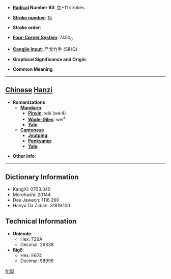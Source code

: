 * '''[[Wiktionary:Chinese radical index| Radical]] Number 93''': [[Wiktionary:Chinese radical index 牛|牛]]+11 strokes

* '''[[Wiktionary:Chinese total strokes index|Stroke number]]''': [[Wiktionary:Chinese total strokes index 15|15]]

* '''Stroke order''': 

* '''[[Wiktionary:Chinese four corner index|Four-Corner System]]''': 7450<sub>0</sub>

* '''[[Wiktionary:Chinese Cangjie index|Cangjie input]]''': 尸戈竹手 (SIHQ)

* '''Graphical Significance and Origin''': 

* '''Common Meaning'''

----

== [[Chinese]] [[Hanzi]] ==

* '''Romanizations'''
** '''[[Mandarin]]'''
*** '''[[Pinyin]]''': wèi (wei4)
*** '''[[Wade-Giles]]''': wei<sup>4</sup>
*** '''[[Yale]]''': 
** '''[[Cantonese]]'''
*** '''[[Jyutping]]''':
*** '''[[Penkyamp]]''': 
*** '''[[Yale]]''': 

* '''Other info''': 

----

== Dictionary Information ==

* KangXi: 0703.340
* Morohashi: 20144
* Dae Jaweon: 1116.290
* Hanyu Da Zidian: 31819.100

== Technical Information ==

* '''Unicode''':
** Hex: 729A
** Decimal: 29338
* '''Big5''':
** Hex: E674
** Decimal: 58996

[[fr:犚]]